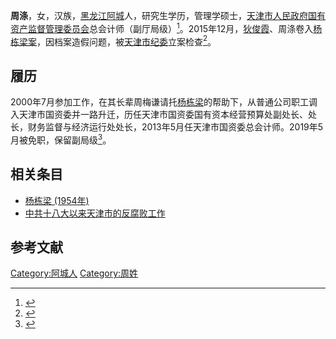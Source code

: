 {{Other uses|other=名为周滌的其他人物|周滌 (弘治進士)}}
'''周涤'''，女，汉族，[[黑龙江省|黑龙江]][[阿城区|阿城]]人，研究生学历，管理学硕士，[[天津市人民政府国有资产监督管理委员会|天津市人民政府国有资产监督管理委员会]]总会计师（副厅局级）<ref>{{cite news|title=天津市政府任免一批干部|url=http://renshi.people.com.cn/n/2014/0808/c139617-25427478.html|accessdate=2016-09-26|agency=人民网|archive-date=2015-03-27|archive-url=https://web.archive.org/web/20150327032721/http://renshi.people.com.cn/n/2014/0808/c139617-25427478.html|dead-url=no|date=2014-08-08}}</ref>。2015年12月，[[狄俊霞|狄俊霞]]、周涤卷入[[杨栋梁_(1954年)|杨栋梁案]]，因档案造假问题，被[[中国共产党天津市纪律检查委员会|天津市纪委]]立案检查<ref>{{cite news|title=中组部通报干部档案造假典型 杨栋梁等在列|url=http://china.caixin.com/2016-09-25/100991624.html|accessdate=2016-09-26|agency=财新网|archive-date=2016-09-26|archive-url=https://web.archive.org/web/20160926224641/http://china.caixin.com/2016-09-25/100991624.html|dead-url=yes}}</ref>。

== 履历 ==
2000年7月参加工作，在其长辈周梅谦请托[[杨栋梁_(1954年)|杨栋梁]]的帮助下，从普通公司职工调入天津市国资委并一路升迁，历任天津市国资委国有资本经营预算处副处长、处长，财务监督与经济运行处处长，2013年5月任天津市国资委总会计师。2019年5月被免职，保留副局级<ref>{{Cite web|title=天津任免翟乃满、魏广勇、李明、卢彦昌、王栩冬、周涤等职务|url=http://district.ce.cn/newarea/sddy/201907/20/t20190720_32675601.shtml|access-date=2022-04-01|date=2019-07-20|publisher=中国经济网|archive-date=2022-04-01|archive-url=https://web.archive.org/web/20220401154135/http://district.ce.cn/newarea/sddy/201907/20/t20190720_32675601.shtml|dead-url=no}}</ref>。

== 相关条目 ==
* [[杨栋梁_(1954年)|杨栋梁 (1954年)]]
* [[中共十八大以来天津市的反腐败工作|中共十八大以来天津市的反腐败工作]]

==参考文献==
{{reflist}}

[[Category:阿城人|Category:阿城人]]
[[Category:周姓|Category:周姓]]